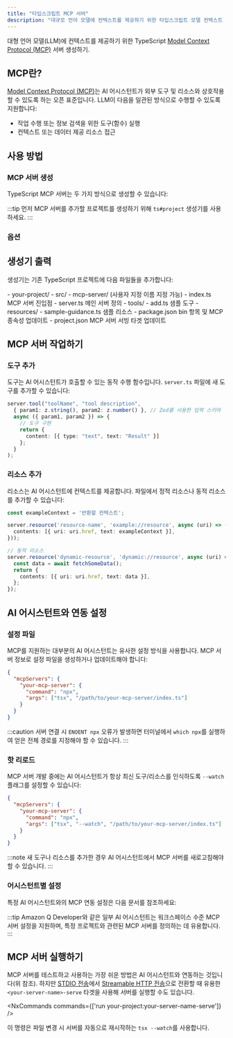 ```yaml
---
title: "타입스크립트 MCP 서버"
description: "대규모 언어 모델에 컨텍스트를 제공하기 위한 타입스크립트 모델 컨텍스트 프로토콜(MCP) 서버 생성"
---
```





대형 언어 모델(LLM)에 컨텍스트를 제공하기 위한 TypeScript [Model Context Protocol (MCP)](https://modelcontextprotocol.io/) 서버 생성하기.

## MCP란?

[Model Context Protocol (MCP)](https://modelcontextprotocol.io/)는 AI 어시스턴트가 외부 도구 및 리소스와 상호작용할 수 있도록 하는 오픈 표준입니다. LLM이 다음을 일관된 방식으로 수행할 수 있도록 지원합니다:

- 작업 수행 또는 정보 검색을 위한 도구(함수) 실행
- 컨텍스트 또는 데이터 제공 리소스 접근

## 사용 방법

### MCP 서버 생성

TypeScript MCP 서버는 두 가지 방식으로 생성할 수 있습니다:

<RunGenerator generator="ts#mcp-server" />

:::tip
먼저 MCP 서버를 추가할 프로젝트를 생성하기 위해 <Link path="/guides/typescript-project">`ts#project`</Link> 생성기를 사용하세요.
:::

### 옵션

<GeneratorParameters generator="ts#mcp-server" />

## 생성기 출력

생성기는 기존 TypeScript 프로젝트에 다음 파일들을 추가합니다:

<FileTree>
  - your-project/
    - src/
      - mcp-server/ (사용자 지정 이름 지정 가능)
        - index.ts MCP 서버 진입점
        - server.ts 메인 서버 정의
        - tools/
          - add.ts 샘플 도구
        - resources/
          - sample-guidance.ts 샘플 리소스
    - package.json bin 항목 및 MCP 종속성 업데이트
    - project.json MCP 서버 서빙 타겟 업데이트
</FileTree>

## MCP 서버 작업하기

### 도구 추가

도구는 AI 어시스턴트가 호출할 수 있는 동작 수행 함수입니다. `server.ts` 파일에 새 도구를 추가할 수 있습니다:

```typescript
server.tool("toolName", "tool description",
  { param1: z.string(), param2: z.number() }, // Zod를 사용한 입력 스키마
  async ({ param1, param2 }) => {
    // 도구 구현
    return {
      content: [{ type: "text", text: "Result" }]
    };
  }
);
```

### 리소스 추가

리소스는 AI 어시스턴트에 컨텍스트를 제공합니다. 파일에서 정적 리소스나 동적 리소스를 추가할 수 있습니다:

```typescript
const exampleContext = '반환할 컨텍스트';

server.resource('resource-name', 'example://resource', async (uri) => ({
  contents: [{ uri: uri.href, text: exampleContext }],
}));

// 동적 리소스
server.resource('dynamic-resource', 'dynamic://resource', async (uri) => {
  const data = await fetchSomeData();
  return {
    contents: [{ uri: uri.href, text: data }],
  };
});
```

## AI 어시스턴트와 연동 설정

### 설정 파일

MCP를 지원하는 대부분의 AI 어시스턴트는 유사한 설정 방식을 사용합니다. MCP 서버 정보로 설정 파일을 생성하거나 업데이트해야 합니다:

```json
{
  "mcpServers": {
    "your-mcp-server": {
      "command": "npx",
      "args": ["tsx", "/path/to/your-mcp-server/index.ts"]
    }
  }
}
```

:::caution
서버 연결 시 `ENOENT npx` 오류가 발생하면 터미널에서 `which npx`를 실행하여 얻은 전체 경로를 지정해야 할 수 있습니다.
:::

### 핫 리로드

MCP 서버 개발 중에는 AI 어시스턴트가 항상 최신 도구/리소스를 인식하도록 `--watch` 플래그를 설정할 수 있습니다:

```json {5}
{
  "mcpServers": {
    "your-mcp-server": {
      "command": "npx",
      "args": ["tsx", "--watch", "/path/to/your-mcp-server/index.ts"]
    }
  }
}
```

:::note
새 도구나 리소스를 추가한 경우 AI 어시스턴트에서 MCP 서버를 새로고침해야 할 수 있습니다.
:::

### 어시스턴트별 설정

특정 AI 어시스턴트와의 MCP 연동 설정은 다음 문서를 참조하세요:

<Snippet name="mcp/assistant-docs" />

:::tip
Amazon Q Developer와 같은 일부 AI 어시스턴트는 워크스페이스 수준 MCP 서버 설정을 지원하며, 특정 프로젝트와 관련된 MCP 서버를 정의하는 데 유용합니다.
:::

## MCP 서버 실행하기

MCP 서버를 테스트하고 사용하는 가장 쉬운 방법은 AI 어시스턴트와 연동하는 것입니다(위 참조). 하지만 [STDIO 전송](https://modelcontextprotocol.io/docs/concepts/transports#standard-input%2Foutput-stdio)에서 [Streamable HTTP 전송](https://modelcontextprotocol.io/docs/concepts/transports#streamable-http)으로 전환할 때 유용한 `<your-server-name>-serve` 타겟을 사용해 서버를 실행할 수도 있습니다.

<NxCommands commands={['run your-project:your-server-name-serve']} />

이 명령은 파일 변경 시 서버를 자동으로 재시작하는 `tsx --watch`를 사용합니다.